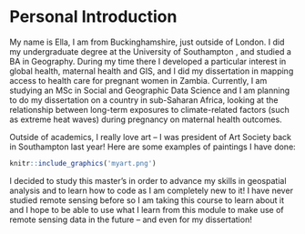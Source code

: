 # Personal Introduction {.unnumbered}

My name is Ella, I am from Buckinghamshire, just outside of London. I did my undergraduate degree at the University of Southampton , and studied a BA in Geography. During my time there I developed a particular interest in global health, maternal health and GIS, and I did my dissertation in mapping access to health care for pregnant women in Zambia. Currently, I am studying an MSc in Social and Geographic Data Science and I am planning to do my dissertation on a country in sub-Saharan Africa, looking at the relationship between long-term exposures to climate-related factors (such as extreme heat waves) during pregnancy on maternal health outcomes.

Outside of academics, I really love art -- I was president of Art Society back in Southampton last year! Here are some examples of paintings I have done:

```r
knitr::include_graphics('myart.png')

```

I decided to study this master's in order to advance my skills in geospatial analysis and to learn how to code as I am completely new to it! I have never studied remote sensing before so I am taking this course to learn about it and I hope to be able to use what I learn from this module to make use of remote sensing data in the future -- and even for my dissertation!
